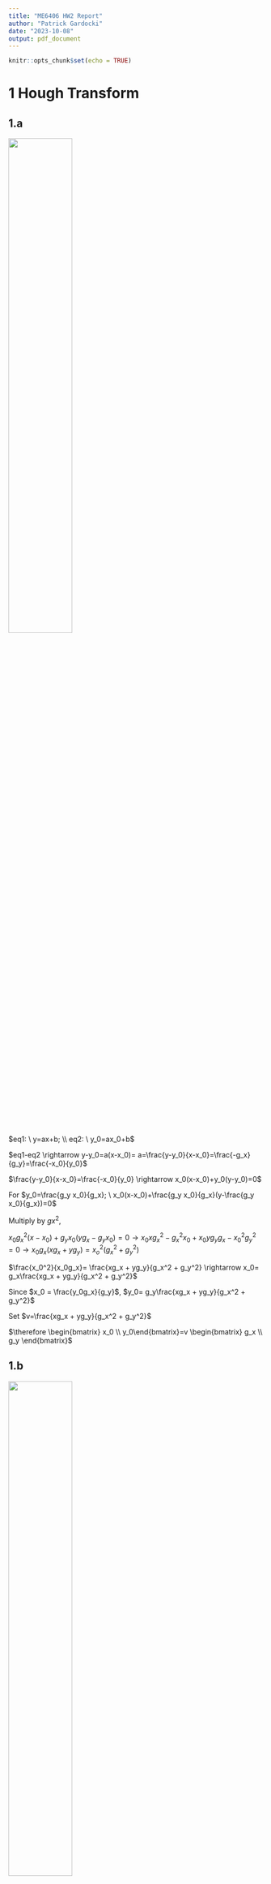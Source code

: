 ```yaml
---
title: "ME6406 HW2 Report"
author: "Patrick Gardocki"
date: "2023-10-08"
output: pdf_document
---
```


```r
knitr::opts_chunk$set(echo = TRUE)
```

# 1 Hough Transform

## 1.a
  
  
![](pics/1.jpeg){width=50%}


$eq1: \ y=ax+b; \\ eq2: \ y_0=ax_0+b$

$eq1-eq2 \rightarrow y-y_0=a(x-x_0)= a=\frac{y-y_0}{x-x_0}=\frac{-g_x}{g_y}=\frac{-x_0}{y_0}$

$\frac{y-y_0}{x-x_0}=\frac{-x_0}{y_0} \rightarrow x_0(x-x_0)+y_0(y-y_0)=0$

For $y_0=\frac{g_y x_0}{g_x}; \ x_0(x-x_0)+\frac{g_y x_0}{g_x}(y-\frac{g_y x_0}{g_x})=0$

Multiply by $gx^2$,

$x_0g_x^2(x-x_0)+g_y x_0(yg_x-g_y x_0)=0 \rightarrow x_0xg_x^2-g_x^2x_0 + x_0yg_yg_x - x_0^2g_y^2=0 \rightarrow x_0g_x(xg_x+yg_y) = x_o^2(g_x^2+g_y^2)$

$\frac{x_0^2}{x_0g_x}= \frac{xg_x + yg_y}{g_x^2 + g_y^2} \rightarrow x_0= g_x\frac{xg_x + yg_y}{g_x^2 + g_y^2}$

Since $x_0 = \frac{y_0g_x}{g_y}$,
$y_0= g_y\frac{xg_x + yg_y}{g_x^2 + g_y^2}$

Set $v=\frac{xg_x + yg_y}{g_x^2 + g_y^2}$

$\therefore \begin{bmatrix} x_0 \\ y_0\end{bmatrix}=v \begin{bmatrix} g_x \\ g_y \end{bmatrix}$

## 1.b

![](pics/1b.png){width=50%}


## 1.c
![](pics/circ.png){width=50%}
![](pics/imfind.png){width=50%}


# 2 Feature Points Detection

## 2.a 

![](pics/rtheta.png){width=50%}
![](pics/2a.png){width=50%}


## 2.b
![](pics/medplot){width=50%}
![](pics/median.png){width=50%}

## 2.c

![](pics/curveplot.png){width=50%}
![](pics/curve.png){width=50%}



# 3. Tempate Matching

## 3.a

![](pics/3a.png){width=50%}


## 3.b

kd = 1.2

theta = 0.5236 rad = 30$^o$

xd = 8

yd = 5


These parameters match Table 1.

## 3.c

The match points are 2,3,5.


![](pics/3c.png){width=50%}


